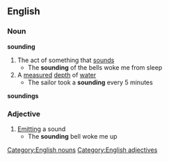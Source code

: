 ==English==
===Noun===
'''sounding'''
#The act of something that [[sound]]s
#* The '''sounding''' of the bells woke me from sleep
#A [[measured]] [[depth]] of [[water]]
#* The sailor took a '''sounding''' every 5 minutes
'''soundings'''
===Adjective===
#[[Emitting]] a sound
#* The '''sounding''' bell woke me up
[[Category:English nouns]]
[[Category:English adjectives]]